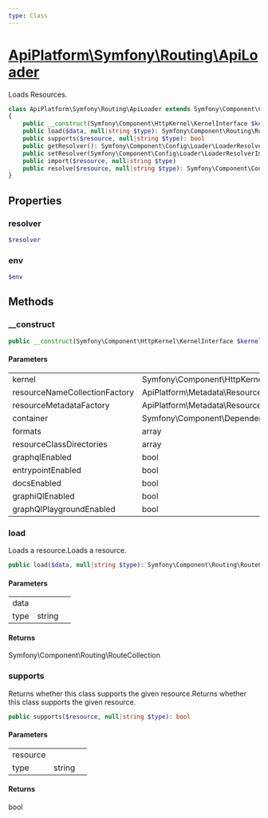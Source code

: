```yaml
---
type: Class
---
```


# [ApiPlatform\Symfony\Routing\ApiLoader](/docs/reference/Symfony/Routing/ApiLoader)

Loads Resources.


```php
class ApiPlatform\Symfony\Routing\ApiLoader extends Symfony\Component\Config\Loader\Loader implements Symfony\Component\Config\Loader\LoaderInterface
{
    public __construct(Symfony\Component\HttpKernel\KernelInterface $kernel, ApiPlatform\Metadata\Resource\Factory\ResourceNameCollectionFactoryInterface $resourceNameCollectionFactory, ApiPlatform\Metadata\Resource\Factory\ResourceMetadataCollectionFactoryInterface $resourceMetadataFactory, Symfony\Component\DependencyInjection\ContainerInterface $container, array $formats, array $resourceClassDirectories, bool $graphqlEnabled, bool $entrypointEnabled, bool $docsEnabled, bool $graphiQlEnabled, bool $graphQlPlaygroundEnabled)
    public load($data, null|string $type): Symfony\Component\Routing\RouteCollection
    public supports($resource, null|string $type): bool
    public getResolver(): Symfony\Component\Config\Loader\LoaderResolverInterface
    public setResolver(Symfony\Component\Config\Loader\LoaderResolverInterface $resolver)
    public import($resource, null|string $type)
    public resolve($resource, null|string $type): Symfony\Component\Config\Loader\LoaderInterface
}
```
## Properties
### resolver

```php
$resolver
```



### env

```php
$env
```



## Methods

### __construct



```php
public __construct(Symfony\Component\HttpKernel\KernelInterface $kernel, ApiPlatform\Metadata\Resource\Factory\ResourceNameCollectionFactoryInterface $resourceNameCollectionFactory, ApiPlatform\Metadata\Resource\Factory\ResourceMetadataCollectionFactoryInterface $resourceMetadataFactory, Symfony\Component\DependencyInjection\ContainerInterface $container, array $formats, array $resourceClassDirectories, bool $graphqlEnabled, bool $entrypointEnabled, bool $docsEnabled, bool $graphiQlEnabled, bool $graphQlPlaygroundEnabled)
```

#### Parameters

<table><tbody>
<tr><td>kernel</td><td>Symfony\Component\HttpKernel\KernelInterface</td><td></td></tr><tr><td>resourceNameCollectionFactory</td><td>ApiPlatform\Metadata\Resource\Factory\ResourceNameCollectionFactoryInterface</td><td></td></tr><tr><td>resourceMetadataFactory</td><td>ApiPlatform\Metadata\Resource\Factory\ResourceMetadataCollectionFactoryInterface</td><td></td></tr><tr><td>container</td><td>Symfony\Component\DependencyInjection\ContainerInterface</td><td></td></tr><tr><td>formats</td><td>array</td><td></td></tr><tr><td>resourceClassDirectories</td><td>array</td><td></td></tr><tr><td>graphqlEnabled</td><td>bool</td><td></td></tr><tr><td>entrypointEnabled</td><td>bool</td><td></td></tr><tr><td>docsEnabled</td><td>bool</td><td></td></tr><tr><td>graphiQlEnabled</td><td>bool</td><td></td></tr><tr><td>graphQlPlaygroundEnabled</td><td>bool</td><td></td></tr>
</tbody>
</table>

### load

Loads a resource.Loads a resource.

```php
public load($data, null|string $type): Symfony\Component\Routing\RouteCollection
```

#### Parameters

<table><tbody>
<tr><td>data</td><td></td><td></td></tr><tr><td>type</td><td>string</td><td></td></tr>
</tbody>
</table>

#### Returns

Symfony\Component\Routing\RouteCollection

### supports

Returns whether this class supports the given resource.Returns whether this class supports the given resource.

```php
public supports($resource, null|string $type): bool
```

#### Parameters

<table><tbody>
<tr><td>resource</td><td></td><td></td></tr><tr><td>type</td><td>string</td><td></td></tr>
</tbody>
</table>

#### Returns

bool
